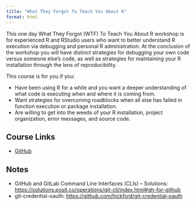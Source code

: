 ```yaml
---
title: "What They Forgot To Teach You About R"
format: html
---
```


This one day What They Forgot (WTF) To Teach You About R workshop is for experienced R and RStudio users who want to better understand R execution via debugging and personal R administration. At the conclusion of the workshop you will have distinct strategies for debugging your own code versus someone else’s code, as well as strategies for maintaining your R installation through the lens of reproducibility.

This course is for you if you:

* Have been using R for a while and you want a deeper understanding of what code is executing when and where it is coming from.
* Want strategies for overcoming roadblocks when all else has failed in function execution or package installation.
* Are willing to get into the weeds of your R installation, project organization, error messages, and source code.

## Course Links
* [GitHub](https://github.com/posit-conf-2024/wtf)

## Notes
* GitHub and GitLab Command Line Interfaces (CLIs) – Solutions: [https://solutions.posit.co/operations/git-cli/index.html#gh-for-github](https://solutions.posit.co/operations/git-cli/index.html#gh-for-github)
* git-credential-oauth: [https://github.com/hickford/git-credential-oauth](https://github.com/hickford/git-credential-oauth)